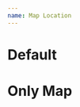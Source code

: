 ```yaml
---
name: Map Location
---
```



# Default

<Demo>
  <MapLocation
    detail={{
      title: "Place",
      description: "Entire address...",
    }}
    mapUri="https://www.openstreetmap.org/export/embed.html?bbox=1.0703516006469729%2C49.43943835958661%2C1.075565814971924%2C49.44246952953406&amp;layer=mapnik&amp;marker=49.44095396798119%2C1.0729587078094482"
  />
</Demo>

# Only Map

<Demo>
  <Map
    mapUri="https://www.openstreetmap.org/export/embed.html?bbox=1.0703516006469729%2C49.43943835958661%2C1.075565814971924%2C49.44246952953406&amp;layer=mapnik&amp;marker=49.44095396798119%2C1.0729587078094482"
  />
</Demo>
